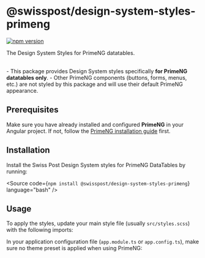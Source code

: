 
<Meta of={PackageStories} />

# @swisspost/design-system-styles-primeng

[![npm version](https://badge.fury.io/js/@swisspost%2Fdesign-system-styles-primeng.svg)](https://badge.fury.io/js/@swisspost%2Fdesign-system-styles-primeng)

<div className="lead">
  The Design System Styles for PrimeNG datatables.
</div>
<br />

<PostBanner type="info">
  <p>
    - This package provides Design System styles specifically <strong>for PrimeNG datatables only</strong>.
    - Other PrimeNG components (buttons, forms, menus, etc.) are not styled by this package and will use their default PrimeNG appearance.
  </p>
</PostBanner>


## Prerequisites

Make sure you have already installed and configured **PrimeNG** in your Angular project.
If not, follow the <a href="https://primeng.org/installation">PrimeNG installation guide</a> first.

## Installation

Install the Swiss Post Design System styles for PrimeNG DataTables by running:

<Source code={`npm install @swisspost/design-system-styles-primeng`} language="bash" />

## Usage

To apply the styles, update your main style file (usually `src/styles.scss`) with the following imports:

<Source code={PrimeNGStyleImportsSample} language="scss" />

In your application configuration file (`app.module.ts` or `app.config.ts`),
make sure no theme preset is applied when using PrimeNG:

<Source code={PrimeNGProviderSample} language="typescript" />
